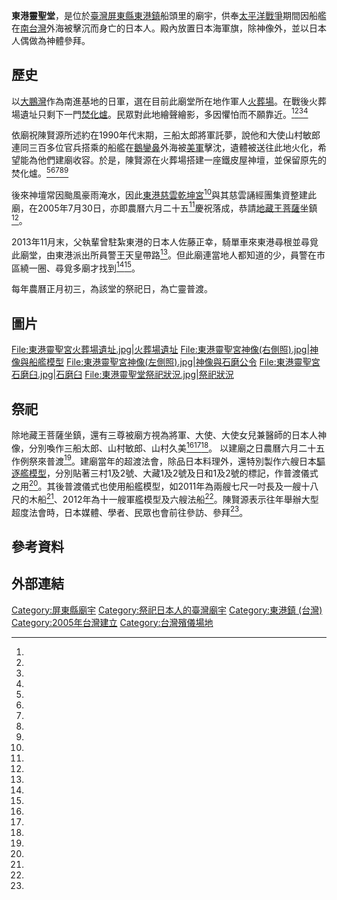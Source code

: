 {{coord|22.463331|120.464164|display=title}}
{{東亞廟宇
| name =東港靈聖堂
| img =file:東港靈聖堂照.jpg
| img_capt = 
| image_width =250px
| location = {{TWN}}[[屏東縣|屏東縣]][[東港鎮_(臺灣)|東港鎮]]船頭里[[船頭路|船頭路]]國宅巷5-1號<ref name="戴文鋒"/>
| god = 地藏王菩薩
| type = 
| struct = 
| open_year =2005年
| cere_date =農曆正月初三
|}}
'''東港靈聖堂'''，是位於[[臺灣|臺灣]][[屏東縣|屏東縣]][[東港鎮_(臺灣)|東港鎮]]船頭里的廟宇，供奉[[太平洋戰爭|太平洋戰爭]]期間因船艦在[[南台灣|南台灣]]外海被擊沉而身亡的日本人。殿內放置日本海軍旗，除神像外，並以日本人偶做為神體參拜。

==歷史==
以[[大鵬灣國家風景區|大鵬灣]]作為南進基地的日軍，選在目前此廟堂所在地作軍人[[火葬場|火葬場]]。在戰後火葬場遺址只剩下一門[[焚化爐|焚化爐]]。民眾對此地繪聲繪影，多因懼怕而不願靠近。<ref name="李立法"/><ref name="李立法2"/><ref name="林和生"/><ref name="人間福報"/>

依廟祝陳賢源所述約在1990年代末期，三船太郎將軍託夢，說他和大使山村敏郎連同三百多位官兵搭乘的船艦在[[鵝鑾鼻|鵝鑾鼻]]外海被[[美軍|美軍]]擊沈，遺體被送往此地火化，希望能為他們建廟收容。於是，陳賢源在火葬場搭建一座鐵皮屋神壇，並保留原先的焚化爐。<ref name="戴文鋒"/><ref name="李立法"/><ref name="李立法2"/><ref name="林和生"/><ref name="人間福報"/>

後來神壇常因颱風豪雨淹水，因此[[東港鎮_(台灣)|東港]][[慈雲乾坤宮|慈雲乾坤宮]]<ref name="人間福報"/>與其慈雲誦經團集資整建此廟，在2005年7月30日，亦即農曆六月二十五<ref name="戴文鋒"/>慶祝落成，恭請[[地藏王菩薩|地藏王菩薩]]坐鎮<ref name="李立法"/>。

2013年11月末，父執輩曾駐紮東港的日本人佐藤正幸，騎單車來東港尋根並尋覓此廟堂，由東港派出所員警王天皇帶路<ref name="張進安"/>。但此廟連當地人都知道的少，員警在市區繞一圈、尋覓多廟才找到<ref name="潘建志"/><ref name="屏東縣"/>。

每年農曆正月初三，為該堂的祭祀日，為亡靈普渡。

==圖片==
<gallery>
File:東港靈聖宮火葬場遺址.jpg|火葬場遺址
File:東港靈聖宮神像(右側照).jpg|神像與船艦模型
File:東港靈聖宮神像(左側照).jpg|神像與石磨公令
File:東港靈聖宮石磨臼.jpg|石磨臼
File:東港靈聖堂祭祀狀況.jpg|祭祀狀況
</gallery>

==祭祀==
除地藏王菩薩坐鎮，還有三尊被廟方視為將軍、大使、大使女兒兼醫師的日本人神像，分別喚作三船太郎、山村敏郎、山村久美<ref name="戴文鋒"/><ref name="李立法"/><ref name="李立法2"/>。
以建廟之日農曆六月二十五作例祭來普渡<ref name="戴文鋒"/>。建廟當年的超渡法會，除品日本料理外，還特別製作六艘日本[[驅逐艦|驅逐艦]][[比例模型|模型]]，分別貼著三村1及2號、大藏1及2號及日和1及2號的標記，作普渡儀式之用<ref name="李立法"/>。其後普渡儀式也使用船艦模型，如2011年為兩艘七尺一吋長及一艘十八尺的木船<ref name="林和生"/>、2012年為十一艘軍艦模型及六艘法船<ref name="人間福報"/>。陳賢源表示往年舉辦大型超度法會時，日本媒體、學者、民眾也會前往參訪、參拜<ref name="人間福報"/>。

== 參考資料 ==
{{reflist|2|refs=

<ref name="張進安">{{Cite news|url=|title=日人來台尋根 台灣「天皇」帶路|author=張進安|language=zh-tw|publisher=《聯合報》|date=2013-11-29|accessdate=}}</ref>

<ref name="屏東縣">{{Cite web|url=http://www.ptpolice.gov.tw/ch/home.jsp?id=29&parentpath=&mcustomize=multimessages_view.jsp&dataserno=201401080014&t=Honor&mserno=201401080001|title=為日本遊客尋找在台灣日本神廟，建立警察形象|author=|language=zh-tw|publisher=屏東縣政府警察局|date=2015-01-08|accessdate=2016-06-23|archive-date=2019-06-13|archive-url=https://web.archive.org/web/20190613002605/https://www.ptpolice.gov.tw/ch/home.jsp?id=29&parentpath=&mcustomize=multimessages_view.jsp&dataserno=201401080014&t=Honor&mserno=201401080001|dead-url=no}}</ref>


<ref name="李立法">{{Cite news|url=http://news.ltn.com.tw/news/local/paper/27238|title=〈南部〉軍艦6艘 送給日軍亡靈|author=李立法|language=zh-tw|publisher=《自由時報》|date=2005-07-31|accessdate=2016-06-23|archive-date=2019-06-22|archive-url=https://web.archive.org/web/20190622113909/https://news.ltn.com.tw/news/local/paper/27238|dead-url=no}}</ref>


<ref name="李立法2">{{Cite news|url=http://news.ltn.com.tw/news/society/paper/112796|title=軍魂無依 日將托夢建廟|author=李立法|language=zh-tw|publisher=《自由時報》|date=2007-01-23|accessdate=2016-06-23|archive-date=2019-06-07|archive-url=https://web.archive.org/web/20190607000226/https://news.ltn.com.tw/news/society/paper/112796|dead-url=no}}</ref>

<ref name="人間福報">{{Cite news|url=http://www.merit-times.com.tw/NewsPage.aspx?Unid=284765|title=東港靈聖堂製軍艦模型 送日亡靈返鄉|author=|language=zh-tw|publisher=《人間福報》|date=2012-12-03|accessdate=2016-06-23|archive-date=2019-06-02|archive-url=https://web.archive.org/web/20190602114652/http://www.merit-times.com.tw/NewsPage.aspx?Unid=284765|dead-url=no}}</ref>

<ref name="潘建志">{{Cite news|url=http://www.chinatimes.com/newspapers/20131129000600-260107|title=地方掃描－「天皇」員警帶日本人找路|author=潘建志|language=zh-tw|publisher=《中國時報》|date=2013-11-29|accessdate=2016-06-23}}</ref>

<ref name="林和生">{{Cite news|url=https://tw.news.yahoo.com/%E6%B3%95%E6%9C%83%E6%9C%A8%E9%80%A0%E9%A9%85%E9%80%90%E8%89%A6-%E5%BC%95%E6%97%A5%E8%BB%8D%E9%AD%82%E8%BF%94%E9%84%89-20110118-110617-547.html|title=法會木造驅逐艦 引日軍魂返鄉|author=林和生|language=zh-tw|publisher=《中國時報》|date=2011-01-19|accessdate=2016-06-23|archive-date=2019-06-03|archive-url=https://web.archive.org/web/20190603201828/https://tw.news.yahoo.com/%E6%B3%95%E6%9C%83%E6%9C%A8%E9%80%A0%E9%A9%85%E9%80%90%E8%89%A6-%E5%BC%95%E6%97%A5%E8%BB%8D%E9%AD%82%E8%BF%94%E9%84%89-20110118-110617-547.html|dead-url=no}}</ref>

<ref name="戴文鋒">{{cite book |author=戴文鋒 |chapter=〈東港靈聖堂三船太郎將軍〉|title=《屏東縣志-民間信仰》|date=2014-11-01|publisher=屏東縣政府文化局 |location=臺灣|language=zh-tw|isbn=9789860397413}}</ref>

}}

==外部連結==
{{commonscat|Donggang Lingsheng Temple}}

[[Category:屏東縣廟宇|Category:屏東縣廟宇]]
[[Category:祭祀日本人的臺灣廟宇|Category:祭祀日本人的臺灣廟宇]]
[[Category:東港鎮_(台灣)|Category:東港鎮 (台灣)]]
[[Category:2005年台灣建立|Category:2005年台灣建立]]
[[Category:台灣殯儀場地|Category:台灣殯儀場地]]